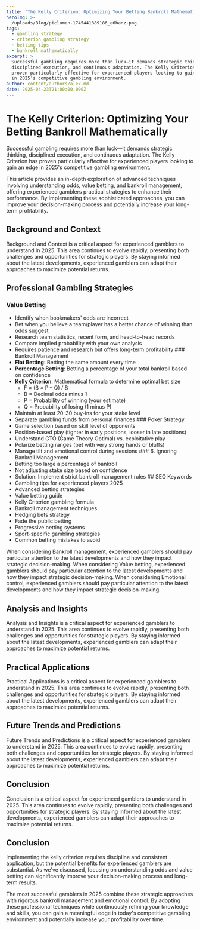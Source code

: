 ```yaml
---
title: 'The Kelly Criterion: Optimizing Your Betting Bankroll Mathematically'
heroImg: >-
  /uploads/Blog/piclumen-1745441889186_e6banz.png
tags:
  - gambling strategy
  - criterion gambling strategy
  - betting tips
  - bankroll mathematically
excerpt: >
  Successful gambling requires more than luck—it demands strategic thinking,
  disciplined execution, and continuous adaptation. The Kelly Criterion has
  proven particularly effective for experienced players looking to gain an edge
  in 2025's competitive gambling environment.
author: content/authors/alex.md
date: 2025-04-23T21:00:00.000Z
---
```


# The Kelly Criterion: Optimizing Your Betting Bankroll Mathematically

Successful gambling requires more than luck—it demands strategic thinking, disciplined execution, and continuous adaptation. The Kelly Criterion has proven particularly effective for experienced players looking to gain an edge in 2025's competitive gambling environment.

This article provides an in-depth exploration of advanced techniques involving understanding odds, value betting, and bankroll management, offering experienced gamblers practical strategies to enhance their performance. By implementing these sophisticated approaches, you can improve your decision-making process and potentially increase your long-term profitability.

## Background and Context

Background and Context is a critical aspect for experienced gamblers to understand in 2025. This area continues to evolve rapidly, presenting both challenges and opportunities for strategic players. By staying informed about the latest developments, experienced gamblers can adapt their approaches to maximize potential returns.

## Professional Gambling Strategies

### Value Betting

* Identify when bookmakers' odds are incorrect
* Bet when you believe a team/player has a better chance of winning than odds suggest
* Research team statistics, recent form, and head-to-head records
* Compare implied probability with your own analysis
* Requires patience and research but offers long-term profitability ### Bankroll Management
* **Flat Betting**: Betting the same amount every time
* **Percentage Betting**: Betting a percentage of your total bankroll based on confidence
* **Kelly Criterion**: Mathematical formula to determine optimal bet size
  * F = (B × P – Q) / B
  * B = Decimal odds minus 1
  * P = Probability of winning (your estimate)
  * Q = Probability of losing (1 minus P)
* Maintain at least 20-30 buy-ins for your stake level
* Separate gambling funds from personal finances ### Poker Strategy
* Game selection based on skill level of opponents
* Position-based play (tighter in early positions, looser in late positions)
* Understand GTO (Game Theory Optimal) vs. exploitative play
* Polarize betting ranges (bet with very strong hands or bluffs)
* Manage tilt and emotional control during sessions ### 6. Ignoring Bankroll Management
* Betting too large a percentage of bankroll
* Not adjusting stake size based on confidence
* Solution: Implement strict bankroll management rules ## SEO Keywords
* Gambling tips for experienced players 2025
* Advanced betting strategies
* Value betting guide
* Kelly Criterion gambling formula
* Bankroll management techniques
* Hedging bets strategy
* Fade the public betting
* Progressive betting systems
* Sport-specific gambling strategies
* Common betting mistakes to avoid

When considering Bankroll management, experienced gamblers should pay particular attention to the latest developments and how they impact strategic decision-making. When considering Value betting, experienced gamblers should pay particular attention to the latest developments and how they impact strategic decision-making. When considering Emotional control, experienced gamblers should pay particular attention to the latest developments and how they impact strategic decision-making.

## Analysis and Insights

Analysis and Insights is a critical aspect for experienced gamblers to understand in 2025. This area continues to evolve rapidly, presenting both challenges and opportunities for strategic players. By staying informed about the latest developments, experienced gamblers can adapt their approaches to maximize potential returns.

## Practical Applications

Practical Applications is a critical aspect for experienced gamblers to understand in 2025. This area continues to evolve rapidly, presenting both challenges and opportunities for strategic players. By staying informed about the latest developments, experienced gamblers can adapt their approaches to maximize potential returns.

## Future Trends and Predictions

Future Trends and Predictions is a critical aspect for experienced gamblers to understand in 2025. This area continues to evolve rapidly, presenting both challenges and opportunities for strategic players. By staying informed about the latest developments, experienced gamblers can adapt their approaches to maximize potential returns.

## Conclusion

Conclusion is a critical aspect for experienced gamblers to understand in 2025. This area continues to evolve rapidly, presenting both challenges and opportunities for strategic players. By staying informed about the latest developments, experienced gamblers can adapt their approaches to maximize potential returns.

## Conclusion

Implementing the kelly criterion requires discipline and consistent application, but the potential benefits for experienced gamblers are substantial. As we've discussed, focusing on understanding odds and value betting can significantly improve your decision-making process and long-term results.

The most successful gamblers in 2025 combine these strategic approaches with rigorous bankroll management and emotional control. By adopting these professional techniques while continuously refining your knowledge and skills, you can gain a meaningful edge in today's competitive gambling environment and potentially increase your profitability over time.

